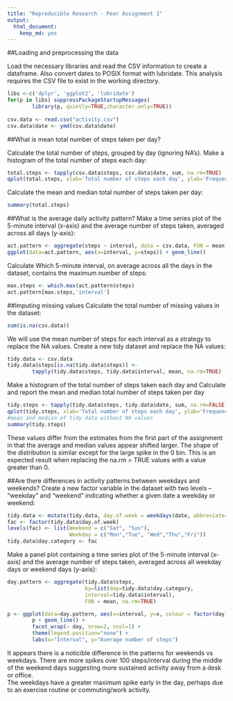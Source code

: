 ```yaml
---
title: "Reproducible Research - Peer Assignment 1"
output:
  html_document:
    keep_md: yes
---
```


##Loading and preprocessing the data

Load the necessary libraries and read the CSV 
information to create a dataframe.  Also convert dates 
to POSIX format with lubridate.  This analysis 
requires the CSV file to exist in the working directory.

```r
libs <-c('dplyr', 'ggplot2', 'lubridate')
for(p in libs) suppressPackageStartupMessages(
        library(p, quietly=TRUE,character.only=TRUE)) 
                                                      
csv.data <- read.csv("activity.csv")
csv.data$date <- ymd(csv.data$date)
```

##What is mean total number of steps taken per day?

Calculate the total number of steps, grouped by day (ignoring NA's).
Make a histogram of the total number of steps each day:

```r
total.steps <- tapply(csv.data$steps, csv.data$date, sum, na.rm=TRUE)
qplot(total.steps, xlab='Total number of steps each day', ylab='Frequency')
```

Calculate the mean and median total number of steps taken per day:
```r
summary(total.steps)
```

##What is the average daily activity pattern?
Make a time series plot of the 5-minute interval (x-axis) and the average 
number of steps taken, averaged across all days (y-axis):

```r
act.pattern <- aggregate(steps ~ interval, data = csv.data, FUN = mean)
ggplot(data=act.pattern, aes(x=interval, y=steps)) + geom_line()
```

Calculate Which 5-minute interval, on average across all the days in the 
dataset, contains the maximum number of steps:

```r
max.steps <- which.max(act.pattern$steps)
act.pattern[max.steps,'interval']
```


##Imputing missing values
Calculate the total number of missing values in the dataset:
```r
sum(is.na(csv.data))
```


We will use the mean number of steps for each interval as a strategy
to replace the NA values. Create a new tidy dataset and replace the NA values:
```r
tidy.data <- csv.data
tidy.data$steps[is.na(tidy.data$steps)] <- 
        tapply(tidy.data$steps, tidy.data$interval, mean, na.rm=TRUE)
```

Make a histogram of the total number of steps taken each day and Calculate and 
report the mean and median total number of steps taken per day

```r
tidy.steps <- tapply(tidy.data$steps, tidy.data$date, sum, na.rm=FALSE)
qplot(tidy.steps, xlab='Total number of steps each day', ylab='Frequency')
#mean and median of tidy data without NA values
summary(tidy.steps)
```

These values differ from the estimates from the first part of the assignment in 
that the average and median values appear shifted larger. The shape of the 
distribution is similar except for the large spike in the 0 bin.  This is an 
expected result when replacing the na.rm = TRUE values with a value 
greater than 0.  

##Are there differences in activity patterns between weekdays and weekends?
Create a new factor variable in the dataset with two levels -- 
"weekday" and "weekend" indicating whether a given date a weekday or weekend:
```r
tidy.data <- mutate(tidy.data, day.of.week = weekdays(date, abbreviate=TRUE))
fac <- factor(tidy.data$day.of.week)
levels(fac) <- list(Weekend = c("Sat", "Sun"),
                    Weekday = c("Mon","Tue", "Wed","Thu","Fri"))
tidy.data$day.category <- fac
```

Make a panel plot containing a time series plot of the 5-minute interval 
(x-axis) and the average number of steps taken, averaged across all weekday days
or weekend days (y-axis):
```r
day.pattern <- aggregate(tidy.data$steps, 
                         by=list(day=tidy.data$day.category, 
                         interval=tidy.data$interval),
                         FUN = mean, na.rm=TRUE)

p <- ggplot(data=day.pattern, aes(x=interval, y=x, colour = factor(day))) 
        p + geom_line() + 
        facet_wrap(~ day, nrow=2, ncol=1) + 
        theme(legend.position="none") +
        labs(x="Interval", y="Average number of steps")
```

It appears there is a noticible difference in the patterns for weekends vs 
weekdays.  There are more spikes over 100 steps/interval during the middle of 
the weekend days suggesting more sustained activity away from a desk or office.  
The weekdays have a greater maximum spike early in the day, perhaps due to an 
exercise routine or commuting/work activity.  
